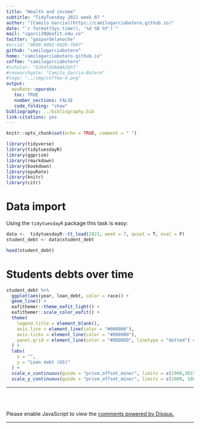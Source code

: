 ```yaml
---
title: "Wealth and income"
subtitle: "TidyTuesday 2021 week 07 "
author: "[Camilo Garcia](https://camilogarciabotero.github.io)"
date: "`r format(Sys.time(), '%d %B %Y')`"
mail: "cgarci39@eafit.edu.co"
twitter: "gaspardelanoche"
#orcid: "0000-0002-0426-7007"
github: "camilogarciabotero"
home: "camilogarciabotero.github.io"
coffee: "camilogarciabotero"
#scholar: "OJ6452UAAAAJ&hl"
#researchgate: "Camilo_Garcia-Botero"
#logo: "../img/coffee-4.png"
output:
  epuRate::epurate:
   toc: TRUE
   number_sections: FALSE
   code_folding: "show"
bibliography: ../bibliography.bib
link-citations: yes
---
```



```r
knitr::opts_chunk$set(echo = TRUE, comment = " ")
```

```r
library(tidyverse) 
library(tidytuesdayR)
library(ggprism)
library(rmarkdown)
library(bookdown)
library(epuRate)
library(knitr)
library(citr)
```

# Data import 

Using the `tidytuesdayR` package this task is easy:

```r
data <-  tidytuesdayR::tt_load(2021, week = 7, quiet = T, eval = F)
student_debt <- data$student_debt
```

```r
head(student_debt)
```

# Students debts over time

```r

student_debt %>%
  ggplot(aes(year, loan_debt, color = race)) +
  geom_line() +
  eafithemer::theme_eafit_light() +
  eafithemer::scale_color_eafit() +
  theme(
    legend.title = element_blank(),
    axis.line = element_line(color = "#000000"),
    axis.ticks = element_line(color = "#000000"),
    panel.grid = element_line(color = "#DDDDDD", linetype = "dotted") # Soft gray
  ) +
  labs(
    x = "",
    y = "Loan debt (US)"
  ) +
  scale_x_continuous(guide = "prism_offset_minor", limits = c(1990,2015)) +
  scale_y_continuous(guide = "prism_offset_minor", limits = c(1000, 10000)) 

```


***
<br><br>

<div id="disqus_thread"></div>
<script>

/**
*  RECOMMENDED CONFIGURATION VARIABLES: EDIT AND UNCOMMENT THE SECTION BELOW TO INSERT DYNAMIC VALUES FROM YOUR PLATFORM OR CMS.
*  LEARN WHY DEFINING THESE VARIABLES IS IMPORTANT: https://disqus.com/admin/universalcode/#configuration-variables*/
/*
var disqus_config = function () {
this.page.url = PAGE_URL;  // Replace PAGE_URL with your page's canonical URL variable
this.page.identifier = PAGE_IDENTIFIER; // Replace PAGE_IDENTIFIER with your page's unique identifier variable
};
*/
(function() { // DON'T EDIT BELOW THIS LINE
var d = document, s = d.createElement('script');
s.src = 'https://camilogarciabotero-github-io.disqus.com/embed.js';
s.setAttribute('data-timestamp', +new Date());
(d.head || d.body).appendChild(s);
})();
</script>
<noscript>Please enable JavaScript to view the <a href="https://disqus.com/?ref_noscript">comments powered by Disqus.</a></noscript>
***



